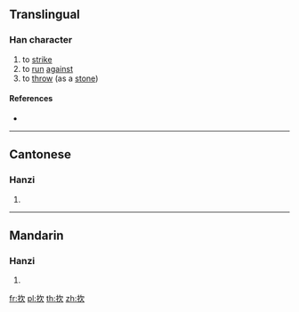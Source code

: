 {{character info/new}}
==Translingual==

===Han character===
{{Han char|rn=64|rad=手|as=04|sn=7|four=57082|canj=QNO|ids=⿰扌欠}}

# to [[strike]]
# to [[run]] [[against]]
# to [[throw]] (as a [[stone]])

====References====
* {{Han ref|kx=0419.140|dkj=11847|dj=0766.060|hdz=31842.010|uh=627B|ud=25211|bh=CAEE|bd=51950}}

----

==Cantonese==

===Hanzi===
{{yue-hanzi|jyut=[[ham2]], [[ham6]], [[zit3]]|y=ham2, ham6, jit3}}

# {{defn|lang=yue|sort=手04}}

----

==Mandarin==

===Hanzi===
{{cmn-hanzi|pin=[[zhì]] ([[zhi4]])|wg=chih<sup>4</sup>}}

# {{defn|lang=cmn|sort=手04}}

[[fr:扻]]
[[pl:扻]]
[[th:扻]]
[[zh:扻]]